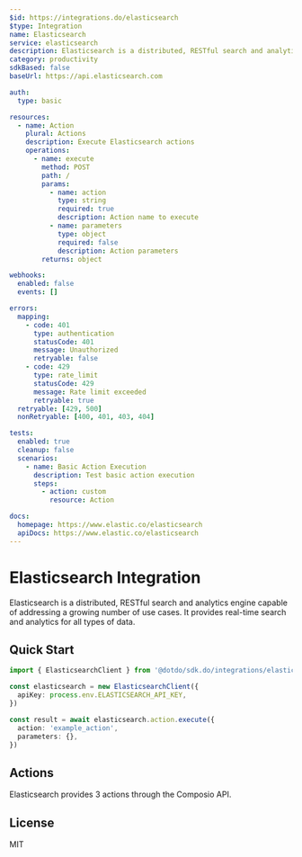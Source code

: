 ```yaml
---
$id: https://integrations.do/elasticsearch
$type: Integration
name: Elasticsearch
service: elasticsearch
description: Elasticsearch is a distributed, RESTful search and analytics engine capable of addressing a growing number of use cases. It provides real-time search and analytics for all types of data.
category: productivity
sdkBased: false
baseUrl: https://api.elasticsearch.com

auth:
  type: basic

resources:
  - name: Action
    plural: Actions
    description: Execute Elasticsearch actions
    operations:
      - name: execute
        method: POST
        path: /
        params:
          - name: action
            type: string
            required: true
            description: Action name to execute
          - name: parameters
            type: object
            required: false
            description: Action parameters
        returns: object

webhooks:
  enabled: false
  events: []

errors:
  mapping:
    - code: 401
      type: authentication
      statusCode: 401
      message: Unauthorized
      retryable: false
    - code: 429
      type: rate_limit
      statusCode: 429
      message: Rate limit exceeded
      retryable: true
  retryable: [429, 500]
  nonRetryable: [400, 401, 403, 404]

tests:
  enabled: true
  cleanup: false
  scenarios:
    - name: Basic Action Execution
      description: Test basic action execution
      steps:
        - action: custom
          resource: Action

docs:
  homepage: https://www.elastic.co/elasticsearch
  apiDocs: https://www.elastic.co/elasticsearch
---
```


# Elasticsearch Integration

Elasticsearch is a distributed, RESTful search and analytics engine capable of addressing a growing number of use cases. It provides real-time search and analytics for all types of data.

## Quick Start

```typescript
import { ElasticsearchClient } from '@dotdo/sdk.do/integrations/elasticsearch'

const elasticsearch = new ElasticsearchClient({
  apiKey: process.env.ELASTICSEARCH_API_KEY,
})

const result = await elasticsearch.action.execute({
  action: 'example_action',
  parameters: {},
})
```

## Actions

Elasticsearch provides 3 actions through the Composio API.

## License

MIT
